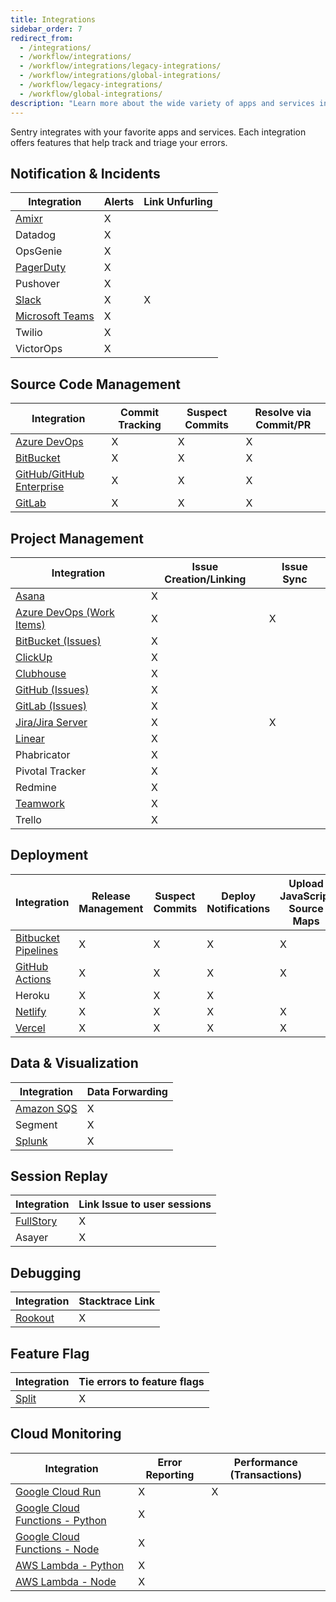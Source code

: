 ```yaml
---
title: Integrations
sidebar_order: 7
redirect_from:
  - /integrations/
  - /workflow/integrations/
  - /workflow/integrations/legacy-integrations/
  - /workflow/integrations/global-integrations/
  - /workflow/legacy-integrations/
  - /workflow/global-integrations/
description: "Learn more about the wide variety of apps and services integrated with Sentry."
---
```


Sentry integrates with your favorite apps and services. Each integration offers features that help track and triage your errors.

## Notification & Incidents

| Integration                                   | Alerts | Link Unfurling |
| --------------------------------------------- | ------ | -------------- |
| [Amixr](/product/integrations/amixr/)         | X      |                |
| Datadog                                       | X      |                |
| OpsGenie                                      | X      |                |
| [PagerDuty](/product/integrations/pagerduty/) | X      |                |
| Pushover                                      | X      |                |
| [Slack](/product/integrations/slack/)         | X      | X              |
| [Microsoft Teams](/product/integrations/msteams/) | X      |                |
| Twilio                                        | X      |                |
| VictorOps                                     | X      |                |

## Source Code Management

| Integration                                               | Commit Tracking | Suspect Commits | Resolve via Commit/PR |
| --------------------------------------------------------- | --------------- | --------------- | --------------------- |
| [Azure DevOps](/product/integrations/azure-devops/)       | X               | X               | X                     |
| [BitBucket](/product/integrations/bitbucket/)             | X               | X               | X                     |
| [GitHub/GitHub Enterprise](/product/integrations/github/) | X               | X               | X                     |
| [GitLab](/product/integrations/gitlab/)                   | X               | X               | X                     |

## Project Management

| Integration                                                      | Issue Creation/Linking | Issue Sync |
| ---------------------------------------------------------------- | ---------------------- | ---------- |
| [Asana](/product/integrations/asana/)                            | X                      |            |
| [Azure DevOps (Work Items)](/product/integrations/azure-devops/) | X                      | X          |
| [BitBucket (Issues)](/product/integrations/bitbucket/)           | X                      |            |
| [ClickUp](/product/integrations/clickup/)                        | X                      |            |
| [Clubhouse](/product/integrations/clubhouse/)                    | X                      |            |
| [GitHub (Issues)](/product/integrations/github/)                 | X                      |            |
| [GitLab (Issues)](/product/integrations/gitlab/)                 | X                      |            |
| [Jira/Jira Server](/product/integrations/jira/)                  | X                      | X          |
| [Linear](/product/integrations/linear/)                          | X                      |            |
| Phabricator                                                      | X                      |            |
| Pivotal Tracker                                                  | X                      |            |
| Redmine                                                          | X                      |            |
| [Teamwork](/product/integrations/teamwork/)                      | X                      |            |
| Trello                                                           | X                      |            |

## Deployment

| Integration                                                                      | Release Management | Suspect Commits | Deploy Notifications | Upload JavaScript Source Maps |
| -------------------------------------------------------------------------------- | ------------------ | --------------- | -------------------- | ----------------------------- |
| [Bitbucket Pipelines](/product/releases/release-automation/bitbucket-pipelines/) | X                  | X               | X                    | X                             |
| [GitHub Actions](/product/releases/release-automation/github-actions/)           | X                  | X               | X                    | X                             |
| Heroku                                                                           | X                  | X               | X                    |                               |
| [Netlify](/product/releases/release-automation/netlify/)                         | X                  | X               | X                    | X                             |
| [Vercel](/product/integrations/vercel/)                                          | X                  | X               | X                    | X                             |

## Data & Visualization

| Integration                                     | Data Forwarding |
| ----------------------------------------------- | --------------- |
| [Amazon SQS](/product/integrations/amazon-sqs/) | X               |
| Segment                                         | X               |
| [Splunk](/product/integrations/splunk/)         | X               |

## Session Replay

| Integration                                                  | Link Issue to user sessions |
| ------------------------------------------------------------ | --------------------------- |
| [FullStory](https://www.npmjs.com/package/@sentry/fullstory) | X                           |
| Asayer                                                       | X                           |

## Debugging

| Integration                               | Stacktrace Link |
| ----------------------------------------- | --------------- |
| [Rookout](/product/integrations/rookout/) | X               |

## Feature Flag

| Integration                           | Tie errors to feature flags |
| ------------------------------------- | --------------------------- |
| [Split](/product/integrations/split/) | X                           |

## Cloud Monitoring

| Integration                                                      | Error Reporting | Performance (Transactions) |
| ---------------------------------------------------------------- | ---------------------- | ---------- |
| [Google Cloud Run](/product/integrations/gcp-cloud-run/)                            | X                      | X           |
| [Google Cloud Functions - Python](/platforms/python/guides/gcp-functions/) | X                      |           |
| [Google Cloud Functions - Node](/platforms/node/guides/gcp-functions/) | X                      |           |
| [AWS Lambda - Python](/platforms/python/guides/aws-lambda/) | X                      |           |
| [AWS Lambda - Node](/platforms/node/guides/aws-lambda/) | X                      |           |
